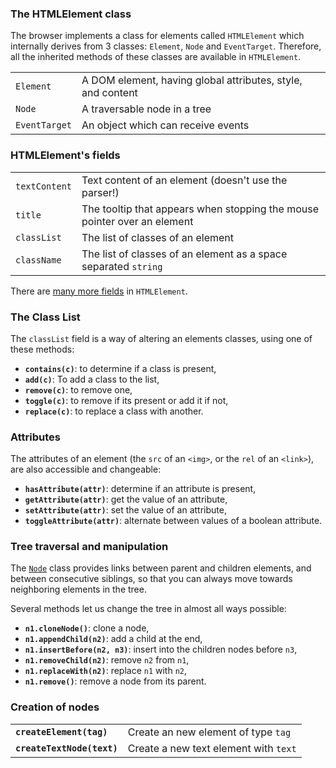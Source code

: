 ### The HTMLElement class

The browser implements a class for elements called `HTMLElement` which internally derives from 3 classes: `Element`, `Node` and `EventTarget`. Therefore, all the inherited methods of these classes are available in `HTMLElement`.

|               |                                                             |
| ------------- | ----------------------------------------------------------- |
| `Element`     | A DOM element, having global attributes, style, and content |
| `Node`        | A traversable node in a tree                                |
| `EventTarget` | An object which can receive events                          |

### HTMLElement's fields

|               |                                                                          |
| ------------- | ------------------------------------------------------------------------ |
| `textContent` | Text content of an element (doesn't use the parser!)                     |
| `title`       | The tooltip that appears when stopping the mouse pointer over an element |
| `classList`   | The list of classes of an element                                        |
| `className`   | The list of classes of an element as a space separated `string`          |

There are [many more fields](https://developer.mozilla.org/en-US/docs/Web/API/HTMLElement) in `HTMLElement`.

### The Class List

The `classList` field is a way of altering an elements classes, using one of these methods:

- **`contains(c)`**: to determine if a class is present,
- **`add(c)`**: To add a class to the list,
- **`remove(c)`**: to remove one,
- **`toggle(c)`**: to remove if its present or add it if not,
- **`replace(c)`**: to replace a class with another.

### Attributes

The attributes of an element (the `src` of an `<img>`, or the `rel` of an `<link>`), are also accessible and changeable:

- **`hasAttribute(attr)`**: determine if an attribute is present,
- **`getAttribute(attr)`**: get the value of an attribute,
- **`setAttribute(attr)`**: set the value of an attribute,
- **`toggleAttribute(attr)`**: alternate between values of a boolean attribute.

### Tree traversal and manipulation

The [`Node`](https://developer.mozilla.org/en-US/docs/Web/API/Node) class provides links between parent and children elements, and between consecutive siblings, so that you can always move towards neighboring elements in the tree.

Several methods let us change the tree in almost all ways possible:

- **`n1.cloneNode()`**: clone a node,
- **`n1.appendChild(n2)`**: add a child at the end,
- **`n1.insertBefore(n2, n3)`**: insert into the children nodes before `n3`,
- **`n1.removeChild(n2)`**: remove `n2` from `n1`,
- **`n1.replaceWith(n2)`**: replace `n1` with `n2`,
- **`n1.remove()`**: remove a node from its parent.

### Creation of nodes

|                            |                                       |
| -------------------------- | ------------------------------------- |
| **`createElement(tag)`**   | Create an new element of type `tag`   |
| **`createTextNode(text)`** | Create a new text element with `text` |
